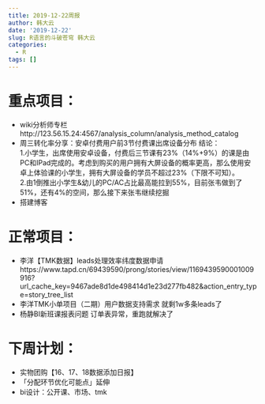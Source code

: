 ```yaml
---
title: 2019-12-22周报
author: 韩大云
date: '2019-12-22'
slug: R语言的斗破苍穹 韩大云
categories:
  - R
tags: []
---
```

<!-- blogdown::serve_site() -->

# 重点项目：

- wiki分析师专栏 http://123.56.15.24:4567/analysis_column/analysis_method_catalog
- 周三转化率分享：安卓付费用户前3节付费课出席设备分布
    结论：<br>
    1.小学生，出席使用安卓设备，付费后三节课有23%（14%+9%）的课是由PC和IPad完成的。考虑到购买的用户拥有大屏设备的概率更高，那么使用安卓上体验课的小学生，拥有大屏设备的学员不超过23%（下限不可知）。<br>
    2.由1倒推出小学生&幼儿的PC/AC占比最高能拉到55%，目前张韦做到了51%，还有4%的空间，那么接下来张韦继续挖掘<br>
- 搭建博客

# 正常项目：
- 李洋【TMK数据】leads处理效率纬度数据申请 https://www.tapd.cn/69439590/prong/stories/view/1169439590001009916?url_cache_key=9467ade8d1de498414d1e23d277fb482&action_entry_type=story_tree_list
- 李洋TMK小单项目（二期）用户数据支持需求 就剩1w多条leads了
- 杨静BI新班课报表问题 订单表异常，重跑就解决了

# 下周计划：
- 实物团购【16、17、18数据添加日报】
- 「分配环节优化可能点」延伸
- bi设计：公开课、市场、tmk

